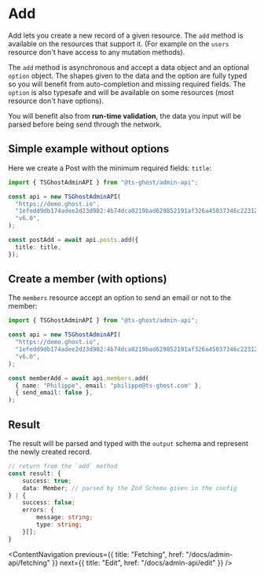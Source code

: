 # Add

Add lets you create a new record of a given resource. The `add` method is available on the resources that support it. (For example on the `users` resource don't have access to any mutation methods).

The `add` method is asynchronous and accept a data object and an optional `option` object. The shapes given to the data and the option are fully typed so you will benefit from auto-completion and missing required fields. The `option` is also typesafe and will be available on some resources (most resource don't have options).

You will benefit also from **run-time validation**, the data you input will be parsed before being send through the network.

## Simple example without options

Here we create a Post with the minimum required fields: `title`:

```ts
import { TSGhostAdminAPI } from "@ts-ghost/admin-api";

const api = new TSGhostAdminAPI(
  "https://demo.ghost.io",
  "1efedd9db174adee2d23d982:4b74dca0219bad629852191af326a45037346c2231240e0f7aec1f9371cc14e8",
  "v6.0",
);

const postAdd = await api.posts.add({
  title: title,
});
```

## Create a member (with options)

The `members` resource accept an option to send an email or not to the member:

```ts
import { TSGhostAdminAPI } from "@ts-ghost/admin-api";

const api = new TSGhostAdminAPI(
  "https://demo.ghost.io",
  "1efedd9db174adee2d23d982:4b74dca0219bad629852191af326a45037346c2231240e0f7aec1f9371cc14e8",
  "v6.0",
);

const memberAdd = await api.members.add(
  { name: "Philippe", email: "philippe@ts-ghost.com" },
  { send_email: false },
);
```

## Result

The result will be parsed and typed with the `output` schema and represent the newly created record.

```ts
// return from the `add` method
const result: {
    success: true;
    data: Member; // parsed by the Zod Schema given in the config
} | {
    success: false;
    errors: {
        message: string;
        type: string;
    }[];
}
```

<ContentNavigation
  previous={{ title: "Fetching", href: "/docs/admin-api/fetching" }}
  next={{ title: "Edit", href: "/docs/admin-api/edit" }}
/>
